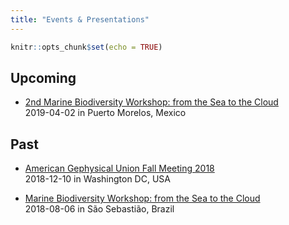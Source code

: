 ```yaml
---
title: "Events & Presentations"
---
```


```r
knitr::opts_chunk$set(echo = TRUE)
```

## Upcoming

- [2nd Marine Biodiversity Workshop: from the Sea to the Cloud](https://marinebon.github.io/p2p-mexico-workshop/)<br>
  2019-04-02 in Puerto Morelos, Mexico

## Past

- [American Gephysical Union Fall Meeting 2018](https://drive.google.com/file/d/1nBVd1_TaaPAtr93JmA2pukWRb0MSLj3A/view?usp=sharing)<br>
  2018-12-10 in Washington DC, USA

- [Marine Biodiversity Workshop: from the Sea to the Cloud](https://marinebon.github.io/p2p-brazil-workshop/)<br>
  2018-08-06 in São Sebastião, Brazil



